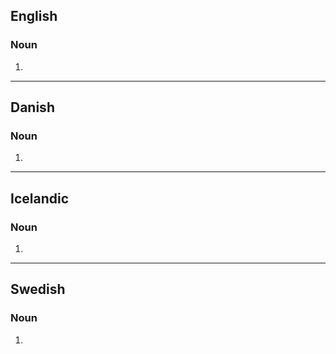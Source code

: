 {{also|sand storms}}

==English==

===Noun===
{{head|en|noun plural form}}

# {{plural of|sandstorm|lang=en}}

----

==Danish==

===Noun===
{{head|da|noun form|g=c}}

# {{genitive singular indefinite of|sandstorm|lang=da}}

----

==Icelandic==

===Noun===
{{is-noun form}}

# {{is-inflection of|sandstormur|indef|gen|s}}

----

==Swedish==

===Noun===
{{head|sv|noun form}}

# {{sv-noun-form-indef-gen|sandstorm}}